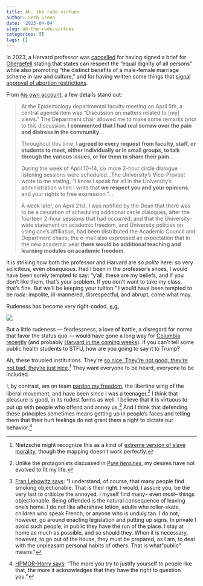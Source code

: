 ```yaml
---
title: Ah, the rude virtues
author: Seth Green
date: '2025-04-04'
slug: ah-the-rude-virtues
categories: []
tags: []
---
```


In 2023, a Harvard professor was [cancelled](https://www.thecollegefix.com/conservative-harvard-professor-describes-condemnation-for-views-on-marriage-abortion/) for having signed a brief for [Obergefell](https://en.wikipedia.org/wiki/Obergefell_v._Hodges) stating that states can respect the "equal dignity of all persons" while also promoting "the distinct benefits of a male-female marriage scheme in law and culture," and for having written some things that [signal approval of abortion restrictions](https://jamanetwork.com/journals/jamapsychiatry/article-abstract/2799598).

From [his own account](https://www.sciencedirect.com/science/article/pii/S2590113323000226), a few details stand out:

> At the Epidemiology departmental faculty meeting on April 5th, a central agenda item was “Discussion on matters related to [my] views.” The Department chair allowed me to make some remarks prior to this discussion. **I commented that I had real sorrow over the pain and distress in the community**...
>
> Throughout this time, **I agreed to every request from faculty, staff, or students to meet, either individually or in small groups, to talk through the various issues, or for them to share their pain**...
>
> During the week of April 10–14, six more 2-hour circle dialogue listening sessions were scheduled...The University's Vice-Provost wrote to me stating, “I know I speak for all in the University's administration when I write that **we respect you and your opinions**, and your rights to free expression.”...
>
> A week later, on April 21st, I was notified by the Dean that there was to be a cessation of scheduling additional circle dialogues, after the fourteen 2-hour sessions that had occurred; and that the University-wide statement on academic freedom, and University policies on using one's affiliation, had been distributed the Academic Council and Department chairs; the e-mail also expressed an expectation that in the new academic year **there would be additional teaching and learning modules on academic freedom**.

It is striking how both the professor and Harvard are so *polite* here: so very solicitous, even obsequious. Had I been in the professor's shoes, I would have been sorely tempted to say: "y'all, these are my beliefs, and if you don't like them, that's your problem. If you don't want to take my class, that's fine. But we'll be keeping your tuition." I would have been tempted to be *rude*: impolite, ill-mannered, disrespectful, and abrupt, come what may.

Rudeness has become very right-coded, [e.g.](https://x.com/CathyYoung63/status/1907918499575738577)

![](images/rude-tweet.png)

But a little rudeness — fearlessness, a love of battle, a disregard for norms that favor the status quo — would have gone a long way for [Columbia recently](https://setharielgreen.com/blog/columbia-is-scared-of-discovery/) (and probably [Harvard in the coming weeks](https://www.nytimes.com/2025/04/01/us/republicans-harvard-funding.html)). If you can't tell some public health students to STFU, how are you going to say it to Trump?

Ah, these troubled institutions. They're [so nice. They're not good, they're not bad, they're just nice](https://youtu.be/W0XC2M465yU?si=RfkzFJ0QeKSAgdp2&t=84).[^1] They want everyone to be heard, everyone to be included.

[^1]: Nietzsche might recognize this as a kind of [extreme version of slave morality](https://www.gutenberg.org/files/52319/52319-h/52319-h.htm#:~:text=The%20revolt%20of%20the%20slaves%20in,we%20beautiful%20ones%2C%20we%20happy%20ones.%22), though the mapping doesn't work perfectly.

I, by contrast, am on team [pardon my freedom](https://www.youtube.com/watch?v=rrajuEyRLxs), the libertine wing of the liberal movement, and have been since I was a teenager.[^2] I think that pleasure is good, in its rudest forms as well. I believe that it is virtuous to put up with people who offend and annoy us.[^3] And I think that defending these principles sometimes means getting up in people's faces and telling them that their hurt feelings do not grant them a right to dictate our behavior.[^4]

[^2]: Unlike the protagonists discussed in [P*ure heroines*](https://www.thewhitereview.org/reviews/jia-tolentinos-trick-mirror/)*,* my desires have not evolved to fit my life.

[^3]: [Fran Lebowitz says](https://bolstablog.wordpress.com/2008/11/20/smoke/#more-1614): "I understand, of course, that many people find smoking objectionable. That is their right. I would, I assure you, be the very last to criticize the annoyed. I myself find many-- even most-- things objectionable. Being offended is the natural consequence of leaving one's home. I do not like aftershave lotion, adults who roller-skate, children who speak French, or anyone who is unduly tan. I do not, however, go around enacting legislation and putting up signs. In private I avoid such people; in public they have the run of the place. I stay at home as much as possible, and so should they. When it is necessary, however, to go out of the house, they must be prepared, as I am, to deal with the unpleasant personal habits of others. That is what "public" means."

[^4]: [HPMOR-Harry says](https://hpmor.com/chapter/48): “The more you try to justify yourself to people like that, the more it acknowledges that they have the right to question you.”
